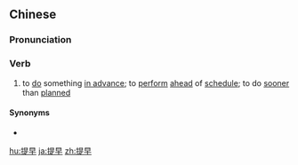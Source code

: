 ==Chinese==
{{zh-forms}}

===Pronunciation===
{{zh-pron
|m=tízǎo
|c=tai4 zou2
|mn=thê-chá
|cat=v
}}

===Verb===
{{zh-verb}}

# to [[do]] something [[in advance]]; to [[perform]] [[ahead]] of [[schedule]]; to do [[sooner]] than [[planned]]

====Synonyms====
* {{zh-l|提前}}

{{zh-cat|Advanced}}

[[hu:提早]]
[[ja:提早]]
[[zh:提早]]